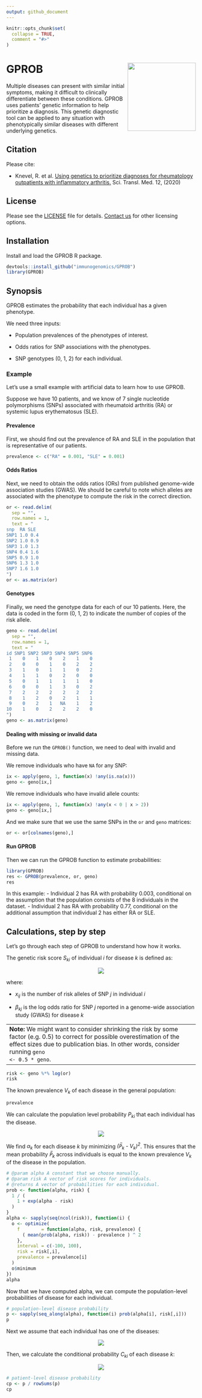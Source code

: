 ```yaml
---
output: github_document
---
```


```r
knitr::opts_chunk$set(
  collapse = TRUE,
  comment = "#>"
)
```

# GPROB <img src="man/figures/gprob.svg" width="181px" align="right" />

Multiple diseases can present with similar initial symptoms, making it
difficult to clinically differentiate between these conditions. GPROB uses
patients' genetic information to help prioritize a diagnosis. This genetic
diagnostic tool can be applied to any situation with phenotypically similar
diseases with different underlying genetics.


## Citation

Please cite:

- Knevel, R. et al. [Using genetics to prioritize diagnoses for rheumatology
  outpatients with inflammatory arthritis.][1] Sci. Transl. Med. 12, (2020)

[1]: http://dx.doi.org/10.1126/scitranslmed.aay1548


## License

Please see the [LICENSE] file for details. [Contact us] for other licensing
options.

[LICENSE]: LICENSE
[Contact us]: mailto:soumya@broadinstitute.org


## Installation

Install and load the GPROB R package.

```r
devtools::install_github("immunogenomics/GPROB")
library(GPROB)
```

## Synopsis

GPROB estimates the probability that each individual has a given phenotype.

We need three inputs:

- Population prevalences of the phenotypes of interest.

- Odds ratios for SNP associations with the phenotypes.

- SNP genotypes (0, 1, 2) for each individual.

### Example

Let's use a small example with artificial data to learn how to use GPROB.

Suppose we have 10 patients, and we know of 7 single nucleotide polymorphisms
(SNPs) associated with rheumatoid arthritis (RA) or systemic lupus
erythematosus (SLE).

#### Prevalence

First, we should find out the prevalence of RA and SLE in the population that
is representative of our patients.

```r
prevalence <- c("RA" = 0.001, "SLE" = 0.001)
```

#### Odds Ratios

Next, we need to obtain the odds ratios (ORs) from published genome-wide
association studies (GWAS). We should be careful to note which alleles are
associated with the phenotype to compute the risk in the correct direction.

```r
or <- read.delim(
  sep = "",
  row.names = 1,
  text = "
snp  RA SLE
SNP1 1.0 0.4
SNP2 1.0 0.9
SNP3 1.0 1.3
SNP4 0.4 1.6
SNP5 0.9 1.0
SNP6 1.3 1.0
SNP7 1.6 1.0
")
or <- as.matrix(or)
```

#### Genotypes

Finally, we need the genotype data for each of our 10 patients. Here, the data
is coded in the form (0, 1, 2) to indicate the number of copies of the risk
allele.

```r
geno <- read.delim(
  sep = "",
  row.names = 1,
  text = "
id SNP1 SNP2 SNP3 SNP4 SNP5 SNP6
 1    0    1    0    2    1    0
 2    0    0    1    0    2    2
 3    1    0    1    1    0    2
 4    1    1    0    2    0    0
 5    0    1    1    1    1    0
 6    0    0    1    3    0    2
 7    2    2    2    2    2    2
 8    1    2    0    2    1    1
 9    0    2    1   NA    1    2
10    1    0    2    2    2    0
")
geno <- as.matrix(geno)
```

#### Dealing with missing or invalid data

Before we run the `GPROB()` function, we need to deal with invalid and missing
data.

We remove individuals who have `NA` for any SNP:

```r
ix <- apply(geno, 1, function(x) !any(is.na(x)))
geno <- geno[ix,]
```

We remove individuals who have invalid allele counts:

```r
ix <- apply(geno, 1, function(x) !any(x < 0 | x > 2))
geno <- geno[ix,]
```

And we make sure that we use the same SNPs in the `or` and `geno` matrices:

```r
or <- or[colnames(geno),]
```

#### Run GPROB

Then we can run the GPROB function to estimate probabilities:

```r
library(GPROB)
res <- GPROB(prevalence, or, geno)
res
```

In this example:
- Individual 2 has RA with probability 0.003, conditional on the assumption
  that the population consists of the 8 individuals in the dataset.
- Individual 2 has RA with probability 0.77, conditional on the additional
  assumption that individual 2 has either RA or SLE.

## Calculations, step by step

Let's go through each step of GPROB to understand how how it works.

The genetic risk score <i>S<sub>ki</sub></i> of individual *i* for disease *k* is defined as:

<p align="center">
<img src="https://latex.codecogs.com/svg.latex?\Large&space;S_{ki}=\sum_{j}{\beta_{kj}x_{ij}}"/>
</p>

where:

- <i>x<sub>ij</sub></i> is the number of risk alleles of SNP *j* in individual *i*

- <i>β<sub>kj</sub></i> is the log odds ratio for SNP *j* reported in a genome-wide
  association study (GWAS) for disease *k*

<table><tr><td>
<b>Note:</b> We might want to consider shrinking the risk by some factor (e.g.
0.5) to correct for possible overestimation of the effect sizes due to
publication bias. In other words, consider running <code>geno <- 0.5 *
geno</code>.
</td></tr></table>

```r
risk <- geno %*% log(or)
risk
```

The known prevalence <i>V<sub>k</sub></i> of each disease in the general population:

```r
prevalence
```

We can calculate the population level probability <i>P<sub>ki</sub></i> that each individual
has the disease.

<p align="center">
<img src="https://latex.codecogs.com/svg.latex?\Large&space;P_{ki}=\frac{1}{1+\exp{(S_{ki}-\alpha_k)}}"/>
</p>

We find <i>α<sub>k</sub></i> for each disease *k* by minimizing
<i>(P&#773;<sub>k</sub> - V<sub>k</sub>)<sup>2</sup></i>. This ensures that the
mean probability <i>P&#773;<sub>k</sub></i> across individuals is equal to the
known prevalence <i>V<sub>k</sub></i> of the disease in the population.

```r
# @param alpha A constant that we choose manually.
# @param risk A vector of risk scores for individuals.
# @returns A vector of probabilities for each individual.
prob <- function(alpha, risk) {
  1 / (
    1 + exp(alpha - risk)
  )
}
alpha <- sapply(seq(ncol(risk)), function(i) {
  o <- optimize(
    f        = function(alpha, risk, prevalence) {
      ( mean(prob(alpha, risk)) - prevalence ) ^ 2
    },
    interval = c(-100, 100),
    risk = risk[,i],
    prevalence = prevalence[i]
  )
  o$minimum
})
alpha
```

Now that we have computed alpha, we can compute the population-level
probabilities of disease for each individual.

```r
# population-level disease probability
p <- sapply(seq_along(alpha), function(i) prob(alpha[i], risk[,i]))
p
```

Next we assume that each individual has one of the diseases:

<p align="center">
<img src="https://latex.codecogs.com/svg.latex?\Large&space;\text{Pr}(Y_k=1|(\textstyle\sum_k{Y_k})=1)"/>
</p>

Then, we calculate the conditional probability <i>C<sub>ki</sub></i> of each
disease *k*: 

<p align="center">
<img src="https://latex.codecogs.com/svg.latex?\Large&space;C_{ki}=\frac{P_{ki}}{\sum_k{P_{ki}}}"/>
</p>

```r
# patient-level disease probability
cp <- p / rowSums(p)
cp
```

